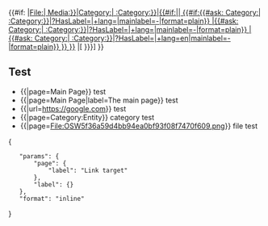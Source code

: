 <onlyinclude>{{#if: {{{page|}}}<!--
-->|[[{{#replace:{{#replace:{{{page}}}|File:|<nowiki/> Media:}}|Category:|<nowiki/> :Category:}}|{{#if:{{{label|}}}|{{{label}}}|<!--
-->{{#if:{{#ask: [[{{#replace:{{{page}}}|Category:|<nowiki/> :Category:}}]]|?HasLabel=|+lang={{USERLANGUAGECODE}}|mainlabel=-|format=plain}}<!--
  -->|{{#ask: [[{{#replace:{{{page}}}|Category:|<nowiki/> :Category:}}]]|?HasLabel=|+lang={{USERLANGUAGECODE}}|mainlabel=-|format=plain}}<!--
  -->|{{#ask: [[{{#replace:{{{page}}}|Category:|<nowiki/> :Category:}}]]|?HasLabel=|+lang=en|mainlabel=-|format=plain}}<!--
-->}}<!--
-->}}]]<!--
-->|[{{{url}}} {{{label|{{{url}}}}}}]<!--
-->}}<nowiki /></onlyinclude>
<noinclude>
== Test ==
* {{{{FULLPAGENAME}}|page=Main Page}} test
* {{{{FULLPAGENAME}}|page=Main Page|label=The main page}} test
* {{{{FULLPAGENAME}}|url=https://google.com}} test
* {{{{FULLPAGENAME}}|page=Category:Entity}} category test
* {{{{FULLPAGENAME}}|page=File:OSW5f36a59d4bb94ea0bf93f08f7470f609.png}} file test

<templatedata>
{
	"params": {
		"page": {
			"label": "Link target"
		},
		"label": {}
	},
	"format": "inline"
}
</templatedata>
</noinclude>